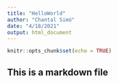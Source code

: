 ```yaml
---
title: "HelloWorld"
author: "Chantal Simó"
date: "4/18/2021"
output: html_document
---
```


```r
knitr::opts_chunk$set(echo = TRUE)
```

## This is a markdown file
